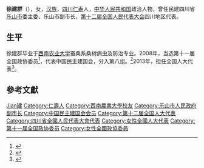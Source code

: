 '''徐建群'''（{{bd|1965年||}}），女，[[汉族|汉族]]，[[四川省|四川]][[仁寿县|仁寿]]人，[[中华人民共和国|中华人民共和国]]政治人物，曾任民建四川省[[乐山市|乐山市]]委主委、乐山市副市长，[[第十二届全国人民代表大会|第十二届全国人民代表大会]]四川地区代表。

== 生平 ==
徐建群毕业于[[西南农业大学|西南农业大学]]蚕桑系桑树病虫及防治专业。2008年，当选第十一届全国政协委员<ref>{{cite news|title=第十一届全国政协委员名单|url=http://www.indaa.com.cn/zt/2009qglh/zxzs/200903/t20090303_127573.html|accessdate=2013-04-09|newspaper=新华社北京1月25日电 中国人民政治协商会议第十一届全国委员会委员名单(共2237人，2008年1月25日政协第十届全国委员会常务委员会第二十次会议通过)|date=2008年1月25日|deadurl=yes|archiveurl=https://web.archive.org/web/20130928014403/http://www.indaa.com.cn/zt/2009qglh/zxzs/200903/t20090303_127573.html|archivedate=2013年9月28日}}</ref>，代表中国民主建国会，分入第八组。<ref>{{cite news|title=全国政协信息-徐建群|url=http://www.cppcc.gov.cn/CMS/wylibary/showJcwyxtInfoWylibary.action?tabJcwyxt.guid=11W0002720&wytype=wjwy|accessdate=2013-04-09|newspaper=全国政协委员会|archive-date=2019-08-03|archive-url=https://web.archive.org/web/20190803153451/http://www.cppcc.gov.cn/CMS/wylibary/showJcwyxtInfoWylibary.action?tabJcwyxt.guid=11W0002720&wytype=wjwy|dead-url=no}}</ref>2013年，担任全国人大代表<ref>{{cite news|title=全国人大代表信息-徐建群|url=http://210.82.31.1:8084/delegate/viewDelegate.action?dbid=122213|accessdate=2013-04-05|newspaper=全国人大网}}{{Dead link|date=2020年1月|bot=InternetArchiveBot|fix-attempted=yes}}</ref>。

== 參考文獻 ==
{{reflist}}

{{中国政治人物小作品}}

{{Authority control}}
{{DEFAULTSORT:Xu徐}}
[[Category:徐姓|Jian建]]
[[Category:仁壽人|Category:仁壽人]]
[[Category:西南農業大學校友|Category:西南農業大學校友]]
[[Category:乐山市人民政府副市长|Category:乐山市人民政府副市长]]
[[Category:中国民主建国会会员|Category:中国民主建国会会员]]
[[Category:第十二届全国人大代表|Category:第十二届全国人大代表]]
[[Category:四川省全國人民代表大會代表|Category:四川省全國人民代表大會代表]]
[[Category:女性全國人大代表|Category:女性全國人大代表]]
[[Category:第十一届全国政协委员|Category:第十一届全国政协委员]]
[[Category:女性全國政協委員|Category:女性全國政協委員]]